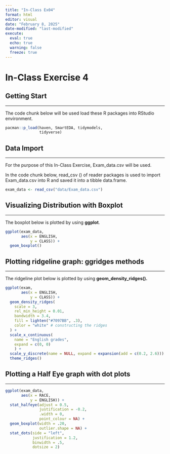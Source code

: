 ```yaml
---
title: "In-Class Ex04"
format: html
editor: visual
date: "February 8, 2025"
date-modified: "last-modified"
execute: 
  eval: true
  echo: true
  warning: false
  freeze: true
---
```


# In-Class Exercise 4

## Getting Start

------------------------------------------------------------------------

The code chunk below will be used load these R packages into RStudio environment.

```r
pacman::p_load(haven, SmartEDA, tidymodels,
               tidyverse)
```

## Data Import

------------------------------------------------------------------------

For the purpose of this In-Class Exercise, Exam_data.csv will be used.

In the code chunk below, read_csv () of reader packages is used to import Exam_data.csv into R and saved it into a tibble data.frame.

```r
exam_data <- read_csv("data/Exam_data.csv")
```

## Visualizing Distribution with Boxplot

------------------------------------------------------------------------

The boxplot below is plotted by using **ggplot**.

```r
ggplot(exam_data, 
       aes(x = ENGLISH,
           y = CLASS)) + 
  geom_boxplot()
```

## Plotting ridgeline graph: ggridges methods

------------------------------------------------------------------------

The ridgeline plot below is plotted by using **geom_density_ridges().**

```r
ggplot(exam, 
       aes(x = ENGLISH, 
           y = CLASS)) +
  geom_density_ridges(
    scale = 3,
    rel_min_height = 0.01,
    bandwidth = 3.4,
    fill = lighten("#7097BB", .3),
    color = "white" # constructing the ridges
  ) +
  scale_x_continuous(
    name = "English grades",
    expand = c(0, 0)
    ) +
  scale_y_discrete(name = NULL, expand = expansion(add = c(0.2, 2.6))) +
  theme_ridges()
```

## Plotting a Half Eye graph with dot plots 

------------------------------------------------------------------------

```r
ggplot(exam_data, 
       aes(x = RACE, 
           y = ENGLISH)) +
  stat_halfeye(adjust = 0.5,
               justification = -0.2,
               .width = 0,
               point_colour = NA) +
  geom_boxplot(width = .20,
               outlier.shape = NA) +
  stat_dots(side = "left", 
            justification = 1.2, 
            binwidth = .5,
            dotsize = 2)
```
